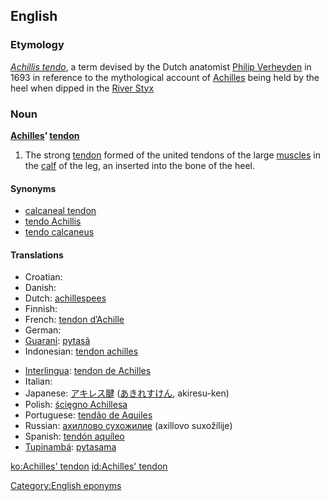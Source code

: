 ==English==

===Etymology===
{{L.}} ''[[Achillis tendo]]'', a term devised by the Dutch anatomist [[w:Philip Verheyden|Philip Verheyden]] in 1693 in reference to the mythological account of [[Achilles]] being held by the heel when dipped in the [[w:Styx|River Styx]]

===Noun===
'''[[Achilles]]’ [[tendon]]'''

# {{anatomy}} The strong [[tendon]] formed of the united tendons of the large [[muscle]]s in the [[calf]] of the leg, an inserted into the bone of the heel.

====Synonyms====
* [[calcaneal tendon]]
* [[tendo Achillis]]
* [[tendo calcaneus]]

====Translations====
{{trans-top|strong tendon in the calf of the leg}}
* Croatian: {{t-|hr|Ahilova tetiva|f}}
* Danish: {{t+|da|akilleshæl}}
* Dutch: [[achillespees]] {{f}}
* Finnish: {{t-|fi|akillesjänne}}
* French: [[tendon d’Achille]] {{m}}
* German: {{t+|de|Achillessehne|f}}
* [[Guaraní]]: [[pytasã]]
* Indonesian: [[tendon achilles]]
{{trans-mid}}
* [[Interlingua]]: [[tendon de Achilles]]
* Italian: {{t-|it|tendine di Achille|m}}
* Japanese: [[アキレス腱]] ([[あきれすけん]], akiresu-ken)
* Polish: [[ścięgno Achillesa]] {{n}}
* Portuguese: [[tendão de Aquiles]] {{m}}
* Russian: [[ахиллово сухожилие]] (axíllovo suxožílije) {{n}}
* Spanish: [[tendón aquíleo]] {{m}}
* [[Tupinambá]]: [[pytasama]]
{{trans-bottom}}

[[Category:English eponyms]]

[[ko:Achilles' tendon]]
[[id:Achilles' tendon]]